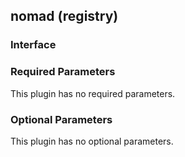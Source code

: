 ## nomad (registry)

### Interface

### Required Parameters

This plugin has no required parameters.

### Optional Parameters

This plugin has no optional parameters.

